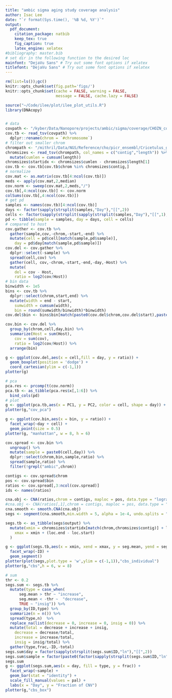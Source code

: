 ```yaml
---
title: "ambic sigma aging study coverage analysis"
author: Isac Lee
date: "`r format(Sys.time(), '%B %d, %Y')`"
output: 
  pdf_document:
    citation_package: natbib
    keep_tex: true
    fig_caption: true
    latex_engine: xelatex
#bibliography: master.bib
# set dir in the following function to the desired loc
mainfont: "DejaVu Sans" # Try out some font options if xelatex
titlefont: "DejaVu Sans" # Try out some font options if xelatex
---
```


```r
rm(list=ls());gc()
knitr::opts_chunk$set(fig.path='figs/')
knitr::opts_chunk$set(cache = FALSE, warning = FALSE, 
                      message = FALSE, cache.lazy = FALSE)
```

```r
source("~/Code/ilee/plot/ilee_plot_utils.R")
library(DNAcopy)
```

```r
```

```r
# data
covpath <- "/kyber/Data/Nanopore/projects/ambic/sigma/coverage/CHOZN_coverage_matrix.1000.bed"
cov.tb <- read_tsv(covpath) %>%
  dplyr::rename(chrom = `#chromosome`)
# filter out smaller chrom
chrompath <- "/mithril/Data/NGS/Reference/cho/picr_ensembl/Cricetulus_griseus_picr.CriGri-PICR.dna.toplevel.sigmaIgG.bigchroms.txt"
chromsizes <- read_tsv(chrompath, col_names = c("contig","length")) %>%
  mutate(cumlen = cumsum(length))
chromsizes$startidx <- chromsizes$cumlen - chromsizes$length[1]
cov.tb <- cov.tb[cov.tb$chrom %in% chromsizes$contig,]
# normalize
cov.mat <- as.matrix(cov.tb[4:ncol(cov.tb)])
meds <- apply(cov.mat,2,median)
cov.norm <- sweep(cov.mat,2,meds,"/")
cov.tb[,4:ncol(cov.tb)] <- cov.norm
colSums(cov.tb[,4:ncol(cov.tb)])
# get pd
samples <- names(cov.tb)[4:ncol(cov.tb)]
days <- factor(sapply(strsplit(samples,"Day"),"[[",2))
cells <- factor(sapply(strsplit(sapply(strsplit(samples,"Day"),"[[",1),"CHOZN"),"[[",2))
pd <- tibble(sample = samples, day = days, cell = cells)
# compared to host
cov.gather <- cov.tb %>%
  gather(sample,cov,-chrom,-start,-end) %>%
  mutate(cell = pd$cell[match(sample,pd$sample)], 
    day = pd$day[match(sample,pd$sample)])
cov.del <- cov.gather %>%
  dplyr::select(-sample) %>%
  spread(cell,cov) %>%
  gather(cell, cov,-chrom,-start,-end,-day,-Host) %>%
  mutate(
    del = cov - Host,
    ratio = log2(cov/Host))
# bin data
binwidth <- 1e5
bins <- cov.tb %>%
  dplyr::select(chrom,start,end) %>%
  mutate(width = end - start, 
    sumwidth = cumsum(width), 
    bin = round(sumwidth/binwidth)*binwidth)
cov.del$bin <- bins$bin[match(paste0(cov.del$chrom,cov.del$start),paste0(bins$chrom,bins$start))]

cov.bin <- cov.del %>%
  group_by(chrom,cell,day,bin) %>%
  summarize(Host = sum(Host),
    cov = sum(cov),
    ratio = log2(cov/Host)) %>%
  arrange(bin)
```

```r
g <- ggplot(cov.del,aes(x = cell,fill = day, y = ratio)) +
  geom_boxplot(position = 'dodge') +
  coord_cartesian(ylim = c(-1,1))
plotter(g)
```

```r
# pca
pca.res <- prcomp(t(cov.norm))
pca.tb <- as_tibble(pca.res$x[,1:6]) %>%
  bind_cols(pd)
# plot
g <- ggplot(pca.tb,aes(x = PC1, y = PC2, color = cell, shape = day)) + geom_point()
plotter(g,"cov_pca")
```

```r

g <- ggplot(cov.bin,aes(x = bin, y = ratio)) +
  facet_wrap(~day + cell) +
  geom_point(size = 0.5)
plotter(g, "manhattan", w = 8, h = 6)
```
```r
cov.spread <- cov.bin %>%
  ungroup() %>%
  mutate(sample = paste0(cell,day)) %>%
  dplyr::select(chrom,bin,sample,ratio) %>%
  spread(sample,ratio) %>%
  filter(!grepl("ambic",chrom))

contigs <- cov.spread$chrom
pos <- cov.spread$bin
ratios <- cov.spread[,3:ncol(cov.spread)]
ids <- names(ratios)

cna.obj <- CNA(ratios,chrom = contigs, maploc = pos, data.type = "logratio", sampleid = ids)
#cna.obj <- CNA(ratios[,1],chrom = contigs, maploc = pos, data.type = "logratio", sampleid = ids[1])
cna.smooth <- smooth.CNA(cna.obj)
segs <- segment(cna.smooth,min.width = 5, alpha = 1e-4, undo.splits = "sdundo")

segs.tb <- as_tibble(segs$output) %>%
  mutate(xmin = chromsizes$startidx[match(chrom,chromsizes$contig)] + loc.start,
    xmax = xmin + (loc.end - loc.start)
  )

g <- ggplot(segs.tb,aes(x = xmin, xend = xmax, y = seg.mean, yend = seg.mean)) +
  facet_wrap(~ID) +
  geom_segment()
plotter(plot(segs,plot.type = 'w',ylim = c(-1,1)),"cbs_individual")
plotter(g,"cbs",h = 6, w = 8)

# sum
thr <- 0.2
segs.sum <- segs.tb %>%
  mutate(type = case_when(
      seg.mean > thr ~ "increase",
      seg.mean < -thr ~  "decrease",
      TRUE ~ "insig")) %>%
  group_by(ID,type) %>%
  summarize(n = n()) %>%
  spread(type,n)  %>%
  replace_na(list(decrease = 0, increase = 0, insig = 0)) %>%
  mutate(total = decrease + increase + insig,
    decrease = decrease/total,
    increase = increase/total,
    insig = insig/total) %>%
  gather(type,frac,-ID,-total)
segs.sum$day = factor(sapply(strsplit(segs.sum$ID,"ln"),"[[",2))
segs.sum$sample = factor(paste0(factor(sapply(strsplit(segs.sum$ID,"ln"),"[[",1)),"ln"))
segs.sum
g <- ggplot(segs.sum,aes(x = day, fill = type, y = frac)) +
  facet_wrap(~sample) +
  geom_bar(stat = "identity") +
  scale_fill_manual(values = pal) +
  labs(x = "Day", y = "Fraction of CNV")
plotter(g,"cbs_box")
```


